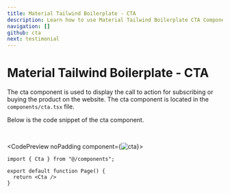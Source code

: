 ```yaml
---
title: Material Tailwind Boilerplate - CTA
description: Learn how to use Material Tailwind Boilerplate CTA Component.
navigation: []
github: cta
next: testimonial
---
```


# Material Tailwind Boilerplate - CTA

The cta component is used to display the call to action for subscribing or buying the product on the website. The cta component is located in the <Code>components/cta.tsx</Code> file.

Below is the code snippet of the cta component.

<br />

<CodePreview noPadding component={<Image src="/boilerplate/cta.png" alt="cta" width={1024} height={1024} className="w-full" />}>
```tsx
import { Cta } from "@/components";

export default function Page() {
  return <Cta />
}
```
</CodePreview>
